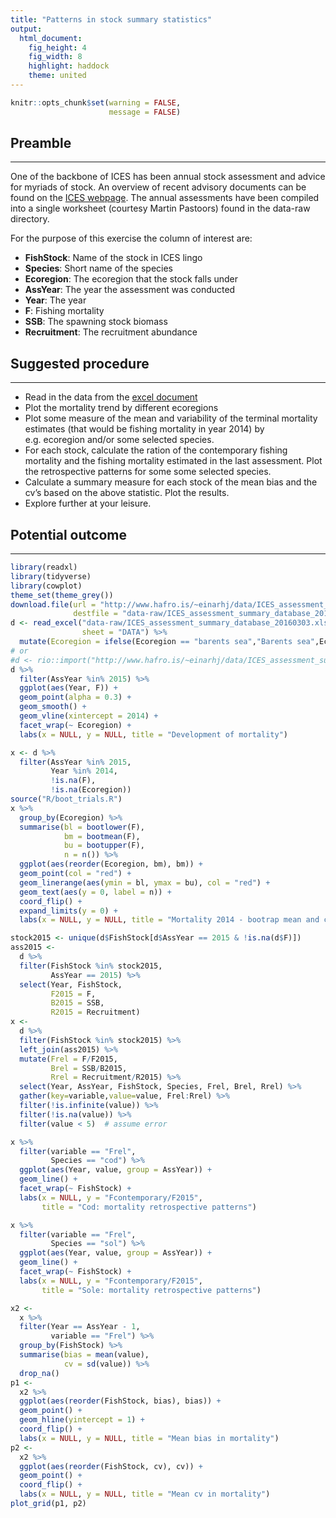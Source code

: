 ```yaml
---
title: "Patterns in stock summary statistics"
output: 
  html_document:
    fig_height: 4
    fig_width: 8
    highlight: haddock
    theme: united
---
```


```r
knitr::opts_chunk$set(warning = FALSE,
                      message = FALSE)
```

## Preamble
___

One of the backbone of ICES has been annual stock assessment and advice for myriads of stock. An overview of recent advisory documents can be found on the [ICES webpage](http://www.ices.dk/community/advisory-process/Pages/Latest-advice.aspx). The annual assessments have been compiled into a single worksheet (courtesy Martin Pastoors) found in the data-raw directory.

For the purpose of this exercise the column of interest are:

* __FishStock__: Name of the stock in ICES lingo
* __Species__: Short name of the species
* __Ecoregion__: The ecoregion that the stock falls under
* __AssYear__: The year the assessment was conducted
* __Year__: The year
* __F__: Fishing mortality
* __SSB__: The spawning stock biomass
* __Recruitment__: The recruitment abundance

## Suggested procedure
___

* Read in the data from the [excel document](http://www.hafro.is/~einarhj/education/tcrenv2016/data-raw/ICES%20Assessment%20Summary%20database%2020160303.xlsx)
* Plot the mortality trend by different ecoregions
* Plot some measure of the mean and variability of the terminal mortality estimates (that would be fishing mortality in year 2014) by e.g. ecoregion and/or some selected species.
* For each stock, calculate the ration of the contemporary fishing mortality and the fishing mortality estimated in the last assessment. Plot the retrospective patterns for some some selected species.
* Calculate a summary measure for each stock of the mean bias and the cv's based on the above statistic. Plot the results.
* Explore further at your leisure.

## Potential outcome
___

```r
library(readxl)
library(tidyverse)
library(cowplot)
theme_set(theme_grey())
download.file(url = "http://www.hafro.is/~einarhj/data/ICES_assessment_summary_database_20160303.xlsx",
              destfile = "data-raw/ICES_assessment_summary_database_20160303.xlsx")
d <- read_excel("data-raw/ICES_assessment_summary_database_20160303.xlsx",
                sheet = "DATA") %>% 
  mutate(Ecoregion = ifelse(Ecoregion == "barents sea","Barents sea",Ecoregion))
# or
#d <- rio::import("http://www.hafro.is/~einarhj/data/ICES_assessment_summary_database_20160303.xlsx", sheet = "DATA")
d %>% 
  filter(AssYear %in% 2015) %>% 
  ggplot(aes(Year, F)) +
  geom_point(alpha = 0.3) +
  geom_smooth() +
  geom_vline(xintercept = 2014) +
  facet_wrap(~ Ecoregion) +
  labs(x = NULL, y = NULL, title = "Development of mortality")
```

```r
x <- d %>% 
  filter(AssYear %in% 2015,
         Year %in% 2014,
         !is.na(F),
         !is.na(Ecoregion))
source("R/boot_trials.R")
x %>% 
  group_by(Ecoregion) %>% 
  summarise(bl = bootlower(F),
            bm = bootmean(F),
            bu = bootupper(F),
            n = n()) %>% 
  ggplot(aes(reorder(Ecoregion, bm), bm)) +
  geom_point(col = "red") +
  geom_linerange(aes(ymin = bl, ymax = bu), col = "red") +
  geom_text(aes(y = 0, label = n)) +
  coord_flip() +
  expand_limits(y = 0) +
  labs(x = NULL, y = NULL, title = "Mortality 2014 - bootrap mean and ci")
```

```r
stock2015 <- unique(d$FishStock[d$AssYear == 2015 & !is.na(d$F)])
ass2015 <-
  d %>% 
  filter(FishStock %in% stock2015,
         AssYear == 2015) %>% 
  select(Year, FishStock,
         F2015 = F,
         B2015 = SSB,
         R2015 = Recruitment)
x <- 
  d %>% 
  filter(FishStock %in% stock2015) %>% 
  left_join(ass2015) %>% 
  mutate(Frel = F/F2015,
         Brel = SSB/B2015,
         Rrel = Recruitment/R2015) %>% 
  select(Year, AssYear, FishStock, Species, Frel, Brel, Rrel) %>% 
  gather(key=variable,value=value, Frel:Rrel) %>% 
  filter(!is.infinite(value)) %>% 
  filter(!is.na(value)) %>%
  filter(value < 5)  # assume error

x %>% 
  filter(variable == "Frel",
         Species == "cod") %>% 
  ggplot(aes(Year, value, group = AssYear)) +
  geom_line() +
  facet_wrap(~ FishStock) +
  labs(x = NULL, y = "Fcontemporary/F2015",
       title = "Cod: mortality retrospective patterns")

x %>% 
  filter(variable == "Frel",
         Species == "sol") %>% 
  ggplot(aes(Year, value, group = AssYear)) +
  geom_line() +
  facet_wrap(~ FishStock) +
  labs(x = NULL, y = "Fcontemporary/F2015",
       title = "Sole: mortality retrospective patterns")
```

```r
x2 <-
  x %>% 
  filter(Year == AssYear - 1,
         variable == "Frel") %>% 
  group_by(FishStock) %>% 
  summarise(bias = mean(value),
            cv = sd(value)) %>% 
  drop_na()
p1 <-
  x2 %>% 
  ggplot(aes(reorder(FishStock, bias), bias)) +
  geom_point() +
  geom_hline(yintercept = 1) +
  coord_flip() +
  labs(x = NULL, y = NULL, title = "Mean bias in mortality")
p2 <-
  x2 %>% 
  ggplot(aes(reorder(FishStock, cv), cv)) +
  geom_point() +
  coord_flip() +
  labs(x = NULL, y = NULL, title = "Mean cv in mortality")
plot_grid(p1, p2)
```
